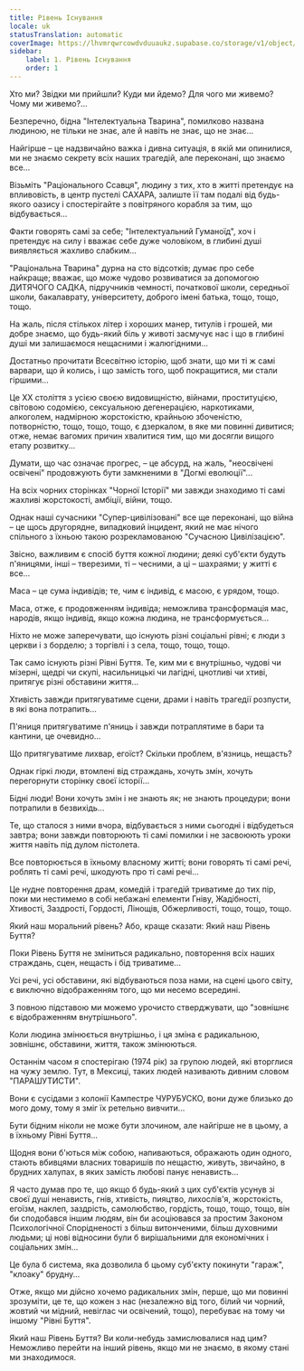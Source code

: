 ```yaml
---
title: Рівень Існування
locale: uk
statusTranslation: automatic
coverImage: https://lhvmrqwrcowdvduuaukz.supabase.co/storage/v1/object/public/strapi-uploads/small_cover-tratado-de-psicologia-revolucionaria.webp-5e15e1cec4e0ebebcde5d7fc7565d8fd.webp
sidebar:
    label: 1. Рівень Існування
    order: 1
---
```

Хто ми? Звідки ми прийшли? Куди ми йдемо? Для чого ми живемо? Чому ми живемо?...

Безперечно, бідна "Інтелектуальна Тварина", помилково названа людиною, не тільки не знає, але й навіть не знає, що не знає...

Найгірше – це надзвичайно важка і дивна ситуація, в якій ми опинилися, ми не знаємо секрету всіх наших трагедій, але переконані, що знаємо все...

Візьміть "Раціонального Ссавця", людину з тих, хто в житті претендує на впливовість, в центр пустелі САХАРА, залиште її там подалі від будь-якого оазису і спостерігайте з повітряного корабля за тим, що відбувається...

Факти говорять самі за себе; "Інтелектуальний Гуманоїд", хоч і претендує на силу і вважає себе дуже чоловіком, в глибині душі виявляється жахливо слабким...

"Раціональна Тварина" дурна на сто відсотків; думає про себе найкраще; вважає, що може чудово розвиватися за допомогою ДИТЯЧОГО САДКА, підручників чемності, початкової школи, середньої школи, бакалаврату, університету, доброго імені батька, тощо, тощо, тощо.

На жаль, після стількох літер і хороших манер, титулів і грошей, ми добре знаємо, що будь-який біль у животі засмучує нас і що в глибині душі ми залишаємося нещасними і жалюгідними...

Достатньо прочитати Всесвітню історію, щоб знати, що ми ті ж самі варвари, що й колись, і що замість того, щоб покращитися, ми стали гіршими...

Це ХХ століття з усією своєю видовищністю, війнами, проституцією, світовою содомією, сексуальною дегенерацією, наркотиками, алкоголем, надмірною жорстокістю, крайньою збоченістю, потворністю, тощо, тощо, тощо, є дзеркалом, в яке ми повинні дивитися; отже, немає вагомих причин хвалитися тим, що ми досягли вищого етапу розвитку...

Думати, що час означає прогрес, – це абсурд, на жаль, "неосвічені освічені" продовжують бути замкненими в "Догмі еволюції"...

На всіх чорних сторінках "Чорної Історії" ми завжди знаходимо ті самі жахливі жорстокості, амбіції, війни, тощо.

Однак наші сучасники "Супер-цивілізовані" все ще переконані, що війна – це щось другорядне, випадковий інцидент, який не має нічого спільного з їхньою такою розрекламованою "Сучасною Цивілізацією".

Звісно, важливим є спосіб буття кожної людини; деякі суб'єкти будуть п'яницями, інші – тверезими, ті – чесними, а ці – шахраями; у житті є все...

Маса – це сума індивідів; те, чим є індивід, є масою, є урядом, тощо.

Маса, отже, є продовженням індивіда; неможлива трансформація мас, народів, якщо індивід, якщо кожна людина, не трансформується...

Ніхто не може заперечувати, що існують різні соціальні рівні; є люди з церкви і з борделю; з торгівлі і з села, тощо, тощо, тощо.

Так само існують різні Рівні Буття. Те, ким ми є внутрішньо, чудові чи мізерні, щедрі чи скупі, насильницькі чи лагідні, цнотливі чи хтиві, притягує різні обставини життя...

Хтивість завжди притягуватиме сцени, драми і навіть трагедії розпусти, в які вона потрапить...

П'яниця притягуватиме п'яниць і завжди потраплятиме в бари та кантини, це очевидно...

Що притягуватиме лихвар, егоїст? Скільки проблем, в'язниць, нещасть?

Однак гіркі люди, втомлені від страждань, хочуть змін, хочуть перегорнути сторінку своєї історії...

Бідні люди! Вони хочуть змін і не знають як; не знають процедури; вони потрапили в безвихідь...

Те, що сталося з ними вчора, відбувається з ними сьогодні і відбудеться завтра; вони завжди повторюють ті самі помилки і не засвоюють уроки життя навіть під дулом пістолета.

Все повторюється в їхньому власному житті; вони говорять ті самі речі, роблять ті самі речі, шкодують про ті самі речі...

Це нудне повторення драм, комедій і трагедій триватиме до тих пір, поки ми нестимемо в собі небажані елементи Гніву, Жадібності, Хтивості, Заздрості, Гордості, Лінощів, Обжерливості, тощо, тощо, тощо.

Який наш моральний рівень? Або, краще сказати: Який наш Рівень Буття?

Поки Рівень Буття не зміниться радикально, повторення всіх наших страждань, сцен, нещасть і бід триватиме...

Усі речі, усі обставини, які відбуваються поза нами, на сцені цього світу, є виключно відображенням того, що ми несемо всередині.

З повною підставою ми можемо урочисто стверджувати, що "зовнішнє є відображенням внутрішнього".

Коли людина змінюється внутрішньо, і ця зміна є радикальною, зовнішнє, обставини, життя, також змінюються.

Останнім часом я спостерігаю (1974 рік) за групою людей, які вторглися на чужу землю. Тут, в Мексиці, таких людей називають дивним словом "ПАРАШУТИСТИ".

Вони є сусідами з колонії Кампестре ЧУРУБУСКО, вони дуже близько до мого дому, тому я зміг їх ретельно вивчити...

Бути бідним ніколи не може бути злочином, але найгірше не в цьому, а в їхньому Рівні Буття...

Щодня вони б'ються між собою, напиваються, ображають один одного, стають вбивцями власних товаришів по нещастю, живуть, звичайно, в брудних халупах, в яких замість любові панує ненависть...

Я часто думав про те, що якщо б будь-який з цих суб'єктів усунув зі своєї душі ненависть, гнів, хтивість, пияцтво, лихослів'я, жорстокість, егоїзм, наклеп, заздрість, самолюбство, гордість, тощо, тощо, тощо, він би сподобався іншим людям, він би асоціювався за простим Законом Психологічної Спорідненості з більш витонченими, більш духовними людьми; ці нові відносини були б вирішальними для економічних і соціальних змін...

Це була б система, яка дозволила б цьому суб'єкту покинути "гараж", "клоаку" брудну...

Отже, якщо ми дійсно хочемо радикальних змін, перше, що ми повинні зрозуміти, це те, що кожен з нас (незалежно від того, білий чи чорний, жовтий чи мідний, невіглас чи освічений, тощо), перебуває на тому чи іншому "Рівні Буття".

Який наш Рівень Буття? Ви коли-небудь замислювалися над цим? Неможливо перейти на інший рівень, якщо ми не знаємо, в якому стані ми знаходимося.

